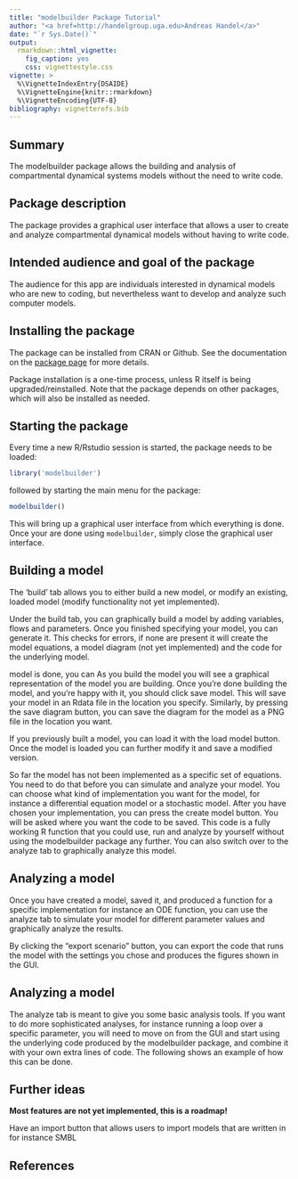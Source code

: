 ```yaml
---
title: "modelbuilder Package Tutorial"
author: "<a href=http://handelgroup.uga.edu>Andreas Handel</a>"
date: "`r Sys.Date()`"
output:
  rmarkdown::html_vignette:
    fig_caption: yes
    css: vignettestyle.css
vignette: >
  %\VignetteIndexEntry{DSAIDE}
  %\VignetteEngine{knitr::rmarkdown}
  %\VignetteEncoding{UTF-8}
bibliography: vignetterefs.bib
---
```



## Summary
The modelbuilder package allows the building and analysis of compartmental dynamical systems models without the need to write code.


## Package description

The package provides a graphical user interface that allows a user to create and analyze compartmental dynamical models without having to write code. 


## Intended audience and goal of the package

The audience for this app are individuals interested in dynamical models who are new to coding, but nevertheless want to develop and analyze such computer models. 


## Installing the package 
The package can be installed from CRAN or Github. See the documentation on the [package page](https://ahgroup.github.io/modelbuilder/) for more details.

Package installation is a one-time process, unless R itself is being upgraded/reinstalled. Note that the package depends on other packages, which will also be installed as needed.


## Starting the package

Every time a new R/Rstudio session is started, the package needs to be loaded: 
```r
library('modelbuilder')
```
followed by starting the main menu for the package:
```r
modelbuilder()
```

This will bring up a graphical user interface from which everything is done. Once your are done using `modelbuilder`, simply close the graphical user interface.


## Building a model

The 'build' tab allows you to either build a new model, or modify an existing, loaded model (modify functionality not yet implemented). 

Under the build tab, you can graphically build a model by adding variables, flows and parameters. Once you finished specifying your model, you can generate it. This checks for errors, if none are present it will create the model equations, a model diagram (not yet implemented) and the code for the underlying model.

model is done, you can As you build the model you will see a graphical representation of the model you are building. Once you're done building the model, and you're happy with it, you should click save model. This will save your model in an Rdata file in the location you specify.
Similarly, by pressing the save diagram button, you can save the diagram for the model as a PNG file in the location you want.

If you previously built a model, you can load it with the load model button. Once the model is loaded you can further modify it and save a modified version.

So far the model has not been implemented as a specific set of equations. You need to do that before you can simulate and analyze your model. You can choose what kind of implementation you want for the model, for instance a differential equation model or a stochastic model. After you have chosen your implementation, you can press the create model button. You will be asked where you want the code to be saved. This code is a fully working R function that you could use, run and analyze by yourself without using the modelbuilder package any further. You can also switch over to the analyze tab to graphically analyze this model.



## Analyzing a model
Once you have created a model, saved it, and produced a function for a specific implementation for instance an ODE function, you can use the analyze tab to simulate your model for different parameter values and graphically analyze the results.

By clicking the "export scenario" button, you can export the code that runs the model with the settings you chose and produces the figures shown in the GUI.


## Analyzing a model

The analyze tab is meant to give you some basic analysis tools. If you want to do more sophisticated analyses, for instance running a loop over a specific parameter, you will need to move on from the GUI and start using the underlying code produced by the modelbuilder package, and combine it with your own extra lines of code. The following shows an example of how this can be done.



## Further ideas

**Most features are not yet implemented, this is a roadmap!**


Have an import button that allows users to import models that are written in for instance SMBL

## References
